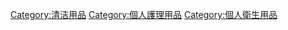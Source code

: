 {{Catnav|頁面分類|...|人類形象|美容|個人護理用品}}

[[Category:清洁用品|Category:清洁用品]]
[[Category:個人護理用品|Category:個人護理用品]]
[[Category:個人衛生用品|Category:個人衛生用品]]